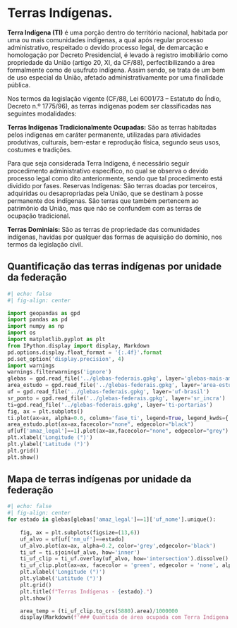 # Terras Indígenas.

:::{.text-justify}

**Terra Indígena (TI)** é uma porção dentro do território nacional, habitada por uma ou mais comunidades indígenas, a qual após regular processo administrativo, respeitado o devido processo legal, de demarcação e homologação por Decreto Presidencial, é levado à registro imobiliário como propriedade da União (artigo 20, XI, da CF/88), perfectibilizando a área formalmente como de usufruto indígena. Assim sendo, se trata de um bem de uso especial da União, afetado administrativamente por uma finalidade pública.

Nos termos da legislação vigente (CF/88, Lei 6001/73 – Estatuto do Índio, Decreto n.º 1775/96), as terras indígenas podem ser classificadas nas seguintes modalidades:

**Terras Indígenas Tradicionalmente Ocupadas:** São as terras habitadas pelos indígenas em caráter permanente, utilizadas para atividades produtivas, culturais, bem-estar e reprodução física, segundo seus usos, costumes e tradições.

Para que seja considerada Terra Indígena, é necessário seguir procedimento administrativo específico, no qual se observa o devido processo legal como dito anteriormente, sendo que tal procedimento está dividido por fases.
Reservas Indígenas: São terras doadas por terceiros, adquiridas ou desapropriadas pela União, que se destinam à posse permanente dos indígenas. São terras que também pertencem ao patrimônio da União, mas que não se confundem com as terras de ocupação tradicional.

**Terras Dominiais:** São as terras de propriedade das comunidades indígenas, havidas por qualquer das formas de aquisição do domínio, nos termos da legislação civil.

:::



## Quantificação das terras indígenas por unidade da federação



```{python}
#| echo: false
#| fig-align: center

import geopandas as gpd
import pandas as pd
import numpy as np
import os
import matplotlib.pyplot as plt
from IPython.display import display, Markdown
pd.options.display.float_format = '{:.4f}'.format
pd.set_option('display.precision', 4)
import warnings
warnings.filterwarnings('ignore')
glebas = gpd.read_file('../glebas-federais.gpkg', layer='glebas-mais-amazonia')
area_estudo = gpd.read_file('../glebas-federais.gpkg', layer='area-estudo')
uf = gpd.read_file('../glebas-federais.gpkg', layer='uf-brasil')
sr_ponto = gpd.read_file('../glebas-federais.gpkg', layer='sr_incra')
ti=gpd.read_file('../glebas-federais.gpkg', layer='ti-portarias')
fig, ax = plt.subplots()
ti.plot(ax=ax, alpha=0.6, column='fase_ti', legend=True, legend_kwds={'loc': 'center left','bbox_to_anchor':(1,0.5)})
area_estudo.plot(ax=ax,facecolor="none", edgecolor="black")
uf[uf['amaz_legal']==1].plot(ax=ax,facecolor="none", edgecolor="grey")
plt.xlabel('Longitude (°)')
plt.ylabel('Latitude (°)')
plt.grid()
plt.show()
```

## Mapa de terras indígenas por unidade da federação



```{python}
#| echo: false
#| fig-align: center
for estado in glebas[glebas['amaz_legal']==1]['uf_nome'].unique():
    
    fig, ax = plt.subplots(figsize=(13,6))
    uf_alvo = uf[uf['nm_uf']==estado]
    uf_alvo.plot(ax=ax, alpha=0.2, color='grey',edgecolor='black')
    ti_uf = ti.sjoin(uf_alvo, how='inner')
    ti_uf_clip = ti_uf.overlay(uf_alvo, how='intersection').dissolve()
    ti_uf_clip.plot(ax=ax, facecolor = 'green', edgecolor = 'none', alpha = 1, linewidth = 0.7)
    plt.xlabel('Longitude (°)')
    plt.ylabel('Latitude (°)')
    plt.grid()
    plt.title(f"Terras Indígenas - {estado}.")
    plt.show()

    area_temp = (ti_uf_clip.to_crs(5880).area)/1000000
    display(Markdown(f'### Quantida de área ocupada com Terra Indígena - {estado}: *{round(area_temp.iloc[0], 2)}km²*'))
```


